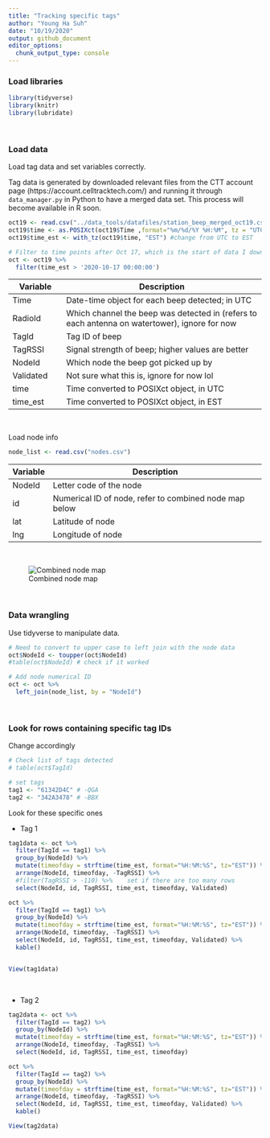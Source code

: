 ```yaml
---
title: "Tracking specific tags"
author: "Young Ha Suh"
date: "10/19/2020"
output: github_document
editor_options: 
  chunk_output_type: console
---
```


### Load libraries
```r
library(tidyverse)
library(knitr)
library(lubridate)
```

<br>

### Load data

Load tag data and set variables correctly. 

Tag data is generated by downloaded relevant files from the CTT account page (https://account.celltracktech.com/) and running it through `data_manager.py`  in Python to have a merged data set. This process will become available in R soon.

```r
oct19 <- read.csv("../data_tools/datafiles/station_beep_merged_oct19.csv" )
oct19$time <- as.POSIXct(oct19$Time ,format="%m/%d/%Y %H:%M", tz = "UTC")
oct19$time_est <- with_tz(oct19$time, "EST") #change from UTC to EST

# Filter to time points after Oct 17, which is the start of data I downloaded
oct <- oct19 %>% 
  filter(time_est > '2020-10-17 00:00:00')
```

| Variable  | Description  |
|------------|-------------------------------------------|
| Time | Date-time object for each beep detected; in UTC |
| RadioId  | Which channel the beep was detected in (refers to each antenna on watertower), ignore for now |
| TagId  | Tag ID of beep |
| TagRSSI  | Signal strength of beep; higher values are better |
| NodeId  | Which node the beep got picked up by |
| Validated | Not sure what this is, ignore for now lol |
| time | Time converted to POSIXct object, in UTC |
| time_est | Time converted to POSIXct object, in EST |


<br>

Load node info
```r
node_list <- read.csv("nodes.csv")
```

| Variable  | Description  |
|------------|-------------------------------------------|
| NodeId | Letter code of the node |
| id  | Numerical ID of node, refer to combined node map below |
| lat  | Latitude of node |
| lng  | Longitude of node |

<br>

![Combined node map](nodemap.png)

<br>


### Data wrangling 

Use tidyverse to manipulate data. 

```r
# Need to convert to upper case to left join with the node data
oct$NodeId <- toupper(oct$NodeId)
#table(oct$NodeId) # check if it worked

# Add node numerical ID
oct <- oct %>% 
  left_join(node_list, by = "NodeId")
```

<br>

### Look for rows containing specific tag IDs

Change accordingly
```r
# Check list of tags detected
# table(oct$TagId)

# set tags
tag1 <- "61342D4C" # -QGA
tag2 <- "342A3478" # -BBX
```

Look for these specific ones

* Tag 1
```r
tag1data <- oct %>% 
  filter(TagId == tag1) %>% 
  group_by(NodeId) %>% 
  mutate(timeofday = strftime(time_est, format="%H:%M:%S", tz="EST")) %>% 
  arrange(NodeId, timeofday, -TagRSSI) %>% 
  #filter(TagRSSI > -110) %>%    set if there are too many rows
  select(NodeId, id, TagRSSI, time_est, timeofday, Validated)

oct %>% 
  filter(TagId == tag1) %>% 
  group_by(NodeId) %>% 
  mutate(timeofday = strftime(time_est, format="%H:%M:%S", tz="EST")) %>% 
  arrange(NodeId, timeofday, -TagRSSI) %>% 
  select(NodeId, id, TagRSSI, time_est, timeofday, Validated) %>% 
  kable()


View(tag1data)
```

<br> 

* Tag 2
```r
tag2data <- oct %>% 
  filter(TagId == tag2) %>% 
  group_by(NodeId) %>% 
  mutate(timeofday = strftime(time_est, format="%H:%M:%S", tz="EST")) %>% 
  arrange(NodeId, timeofday, -TagRSSI) %>% 
  select(NodeId, id, TagRSSI, time_est, timeofday)

oct %>% 
  filter(TagId == tag2) %>% 
  group_by(NodeId) %>% 
  mutate(timeofday = strftime(time_est, format="%H:%M:%S", tz="EST")) %>% 
  arrange(NodeId, timeofday, -TagRSSI) %>% 
  select(NodeId, id, TagRSSI, time_est, timeofday, Validated) %>% 
  kable()

View(tag2data)
```

